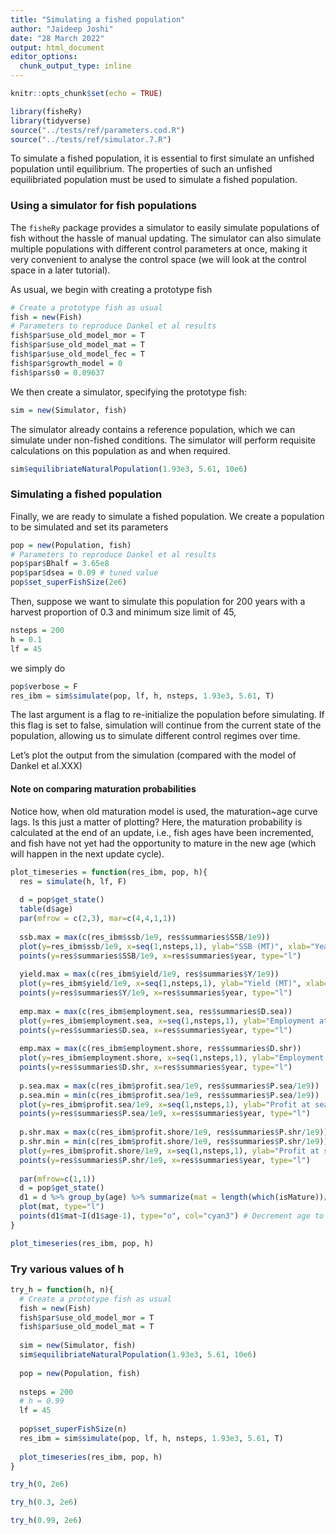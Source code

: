 ```yaml
---
title: "Simulating a fished population"
author: "Jaideep Joshi"
date: "28 March 2022"
output: html_document
editor_options:
  chunk_output_type: inline
---
```


```r
knitr::opts_chunk$set(echo = TRUE)
```

```r
library(fisheRy)
library(tidyverse)
source("../tests/ref/parameters.cod.R")
source("../tests/ref/simulator.7.R")
```


To simulate a fished population, it is essential to first simulate an unfished population until equilibrium. The properties of such an unfished equilibriated population must be used to simulate a fished population. 

### Using a simulator for fish populations 

The `fisheRy` package provides a simulator to easily simulate populations of fish without the hassle of manual updating. The simulator can also simulate multiple populations with different control parameters at once, making it very convenient to analyse the control space (we will look at the control space in a later tutorial).  

As usual, we begin with creating a prototype fish 

```r
# Create a prototype fish as usual
fish = new(Fish)
# Parameters to reproduce Dankel et al results
fish$par$use_old_model_mor = T
fish$par$use_old_model_mat = T
fish$par$use_old_model_fec = T
fish$par$growth_model = 0
fish$par$s0 = 0.09637
```

We then create a simulator, specifying the prototype fish:

```r
sim = new(Simulator, fish)
```

The simulator already contains a reference population, which we can simulate under non-fished conditions. The simulator will perform requisite calculations on this population as and when required.

```r
sim$equilibriateNaturalPopulation(1.93e3, 5.61, 10e6)
```


### Simulating a fished population

Finally, we are ready to simulate a fished population. We create a population to be simulated and set its parameters

```r
pop = new(Population, fish)
# Parameters to reproduce Dankel et al results
pop$par$Bhalf = 3.65e8
pop$par$dsea = 0.09 # tuned value
pop$set_superFishSize(2e6)
```

Then, suppose we want to simulate this population for 200 years with a harvest proportion of 0.3 and minimum size limit of 45, 

```r
nsteps = 200
h = 0.1
lf = 45
```

we simply do
```r
pop$verbose = F
res_ibm = sim$simulate(pop, lf, h, nsteps, 1.93e3, 5.61, T)
```

The last argument is a flag to re-initialize the population before simulating. If this flag is set to false, simulation will continue from the current state of the population, allowing us to simulate different control regimes over time. 

Let's plot the output from the simulation (compared with the model of Dankel et al.XXX)

#### Note on comparing maturation probabilities

Notice how, when old maturation model is used, the maturation~age curve lags. Is this just a matter of plotting? Here, the maturation probability is calculated at the end of an update, i.e., fish ages have been incremented, and fish have not yet had the opportunity to mature in the new age (which will happen in the next update cycle).

```r
plot_timeseries = function(res_ibm, pop, h){
  res = simulate(h, lf, F)
  
  d = pop$get_state()
  table(d$age)
  par(mfrow = c(2,3), mar=c(4,4,1,1))
  
  ssb.max = max(c(res_ibm$ssb/1e9, res$summaries$SSB/1e9))
  plot(y=res_ibm$ssb/1e9, x=seq(1,nsteps,1), ylab="SSB (MT)", xlab="Year", col="cyan3", type="l", ylim=c(0,ssb.max))
  points(y=res$summaries$SSB/1e9, x=res$summaries$year, type="l")
  
  yield.max = max(c(res_ibm$yield/1e9, res$summaries$Y/1e9))
  plot(y=res_ibm$yield/1e9, x=seq(1,nsteps,1), ylab="Yield (MT)", xlab="Year", col="cyan3", type="l", ylim=c(0,yield.max))
  points(y=res$summaries$Y/1e9, x=res$summaries$year, type="l")
  
  emp.max = max(c(res_ibm$employment.sea, res$summaries$D.sea))
  plot(y=res_ibm$employment.sea, x=seq(1,nsteps,1), ylab="Employment at sea (person-years)", xlab="Year", col="cyan3", type="l", ylim=c(0,emp.max))
  points(y=res$summaries$D.sea, x=res$summaries$year, type="l")
  
  emp.max = max(c(res_ibm$employment.shore, res$summaries$D.shr))
  plot(y=res_ibm$employment.shore, x=seq(1,nsteps,1), ylab="Employment on shore (person-years)", xlab="Year", col="cyan3", type="l", ylim=c(0,emp.max))
  points(y=res$summaries$D.shr, x=res$summaries$year, type="l")
  
  p.sea.max = max(c(res_ibm$profit.sea/1e9, res$summaries$P.sea/1e9))
  p.sea.min = min(c(res_ibm$profit.sea/1e9, res$summaries$P.sea/1e9))
  plot(y=res_ibm$profit.sea/1e9, x=seq(1,nsteps,1), ylab="Profit at sea (Billions NOK)", xlab="Year", col="cyan3", type="l", ylim=c(p.sea.min,p.sea.max))
  points(y=res$summaries$P.sea/1e9, x=res$summaries$year, type="l")
  
  p.shr.max = max(c(res_ibm$profit.shore/1e9, res$summaries$P.shr/1e9))
  p.shr.min = min(c(res_ibm$profit.shore/1e9, res$summaries$P.shr/1e9))
  plot(y=res_ibm$profit.shore/1e9, x=seq(1,nsteps,1), ylab="Profit at shore (Billions NOK)", xlab="Year", col="cyan3", type="l", ylim=c(p.shr.min,p.shr.max))
  points(y=res$summaries$P.shr/1e9, x=res$summaries$year, type="l")
  
  par(mfrow=c(1,1))
  d = pop$get_state()
  d1 = d %>% group_by(age) %>% summarize(mat = length(which(isMature))/length(isMature))
  plot(mat, type="l")
  points(d1$mat~I(d1$age-1), type="o", col="cyan3") # Decrement age to get the right maturation prob (see note above)
}

plot_timeseries(res_ibm, pop, h)
```

###  Try various values of h

```r
try_h = function(h, n){
  # Create a prototype fish as usual
  fish = new(Fish)
  fish$par$use_old_model_mor = T
  fish$par$use_old_model_mat = T
  
  sim = new(Simulator, fish)
  sim$equilibriateNaturalPopulation(1.93e3, 5.61, 10e6)
  
  pop = new(Population, fish)
  
  nsteps = 200
  # h = 0.99
  lf = 45
  
  pop$set_superFishSize(n)
  res_ibm = sim$simulate(pop, lf, h, nsteps, 1.93e3, 5.61, T)
  
  plot_timeseries(res_ibm, pop, h)
}
```

 

```r
try_h(0, 2e6)
```

```r
try_h(0.3, 2e6)

try_h(0.99, 2e6)
```